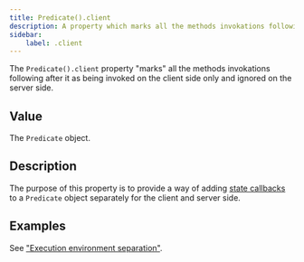 ```yaml
---
title: Predicate().client
description: A property which marks all the methods invokations following after it as being invoked on the client side only.
sidebar: 
    label: .client
---
```


The `Predicate().client` property "marks" all the methods invokations following after it as being invoked on the client side only and ignored on the server side.

## Value

The `Predicate` object.

## Description

The purpose of this property is to provide a way of adding [state callbacks](/concept/state-callbacks/) to a `Predicate` object separately for the client and server side.

## Examples

See ["Execution environment separation"](/concept/execution-environment-separation/).